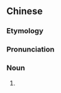 {{also|香肠儿}}
==Chinese==
{{zh-forms|s=香肠儿|type=21}}

===Etymology===
{{zh-compound|香腸|兒|[[sausage]]|''diminutive suffix''}}

===Pronunciation===
{{zh-pron
|m=xiāngchángr
|cat=n
}}

===Noun===
{{zh-noun}}

# {{zh-erhua form of}}